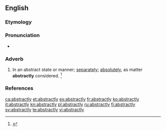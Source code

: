 ==English==

===Etymology===
{{suffix|abstract|ly}}

===Pronunciation===
* {{a|US}} {{IPA|/æbˈstɹækt.li/}}

===Adverb===
{{en-adv}}

# In an abstract state or manner; [[separately]]; [[absolutely]], as matter '''abstractly''' considered. {{defdate|First attested around 1350 to 1470.}}<ref name=SOED>{{R:SOED5|page=10}}</ref>

===References===
<references/>

[[ca:abstractly]]
[[et:abstractly]]
[[es:abstractly]]
[[fr:abstractly]]
[[ko:abstractly]]
[[it:abstractly]]
[[kn:abstractly]]
[[pl:abstractly]]
[[ru:abstractly]]
[[fi:abstractly]]
[[sv:abstractly]]
[[te:abstractly]]
[[vi:abstractly]]
